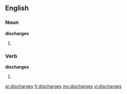 ==English==

===Noun===
'''discharges'''
# {{plural of|[[discharge]]}}

===Verb===
'''discharges'''

# {{third-person singular of|[[discharge]]}}

[[ar:discharges]]
[[fr:discharges]]
[[my:discharges]]
[[vi:discharges]]